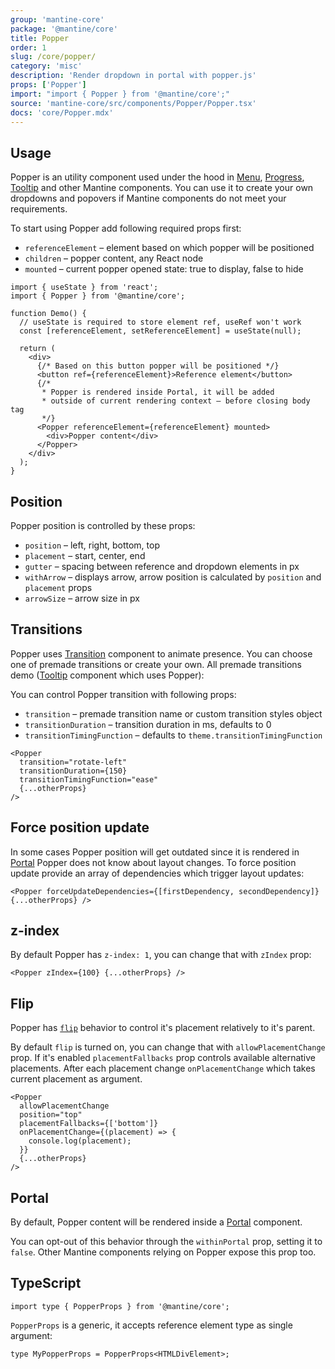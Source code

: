 ```yaml
---
group: 'mantine-core'
package: '@mantine/core'
title: Popper
order: 1
slug: /core/popper/
category: 'misc'
description: 'Render dropdown in portal with popper.js'
props: ['Popper']
import: "import { Popper } from '@mantine/core';"
source: 'mantine-core/src/components/Popper/Popper.tsx'
docs: 'core/Popper.mdx'
---
```



## Usage

Popper is an utility component used under the hood in [Menu](/core/menu/), [Progress](/core/popover/), [Tooltip](/core/tooltip/)
and other Mantine components. You can use it to create your own dropdowns and popovers if Mantine components do not meet your requirements.

To start using Popper add following required props first:

- `referenceElement` – element based on which popper will be positioned
- `children` – popper content, any React node
- `mounted` – current popper opened state: true to display, false to hide

```tsx
import { useState } from 'react';
import { Popper } from '@mantine/core';

function Demo() {
  // useState is required to store element ref, useRef won't work
  const [referenceElement, setReferenceElement] = useState(null);

  return (
    <div>
      {/* Based on this button popper will be positioned */}
      <button ref={referenceElement}>Reference element</button>
      {/*
       * Popper is rendered inside Portal, it will be added
       * outside of current rendering context – before closing body tag
       */}
      <Popper referenceElement={referenceElement} mounted>
        <div>Popper content</div>
      </Popper>
    </div>
  );
}
```

## Position

Popper position is controlled by these props:

- `position` – left, right, bottom, top
- `placement` – start, center, end
- `gutter` – spacing between reference and dropdown elements in px
- `withArrow` – displays arrow, arrow position is calculated by `position` and `placement` props
- `arrowSize` – arrow size in px

<Demo data={PopperDemos.configurator} />

## Transitions

Popper uses [Transition](/core/transition/) component to animate presence.
You can choose one of premade transitions or create your own. All premade transitions demo
([Tooltip](/core/tooltip/) component which uses Popper):

<Demo data={TooltipDemos.transitions} />

You can control Popper transition with following props:

- `transition` – premade transition name or custom transition styles object
- `transitionDuration` – transition duration in ms, defaults to 0
- `transitionTimingFunction` – defaults to `theme.transitionTimingFunction`

```tsx
<Popper
  transition="rotate-left"
  transitionDuration={150}
  transitionTimingFunction="ease"
  {...otherProps}
/>
```

## Force position update

In some cases Popper position will get outdated since it is rendered in [Portal](/core/portal/)
Popper does not know about layout changes. To force position update provide an array of dependencies which trigger layout updates:

```tsx
<Popper forceUpdateDependencies={[firstDependency, secondDependency]} {...otherProps} />
```

## z-index

By default Popper has `z-index: 1`, you can change that with `zIndex` prop:

```tsx
<Popper zIndex={100} {...otherProps} />
```

## Flip

Popper has [`flip`](https://popper.js.org/docs/v2/modifiers/flip/) behavior to control it's placement relatively to it's parent.

By default `flip` is turned on, you can change that with `allowPlacementChange` prop.
If it's enabled `placementFallbacks` prop controls available alternative placements.
After each placement change `onPlacementChange` which takes current placement as argument.

```tsx
<Popper
  allowPlacementChange
  position="top"
  placementFallbacks={['bottom']}
  onPlacementChange={(placement) => {
    console.log(placement);
  }}
  {...otherProps}
/>
```

## Portal

By default, Popper content will be rendered inside a [Portal](/core/portal) component.

You can opt-out of this behavior through the `withinPortal` prop, setting it to `false`. Other Mantine components
relying on Popper expose this prop too.

## TypeScript

```tsx
import type { PopperProps } from '@mantine/core';
```

`PopperProps` is a generic, it accepts reference element type as single argument:

```tsx
type MyPopperProps = PopperProps<HTMLDivElement>;
```
